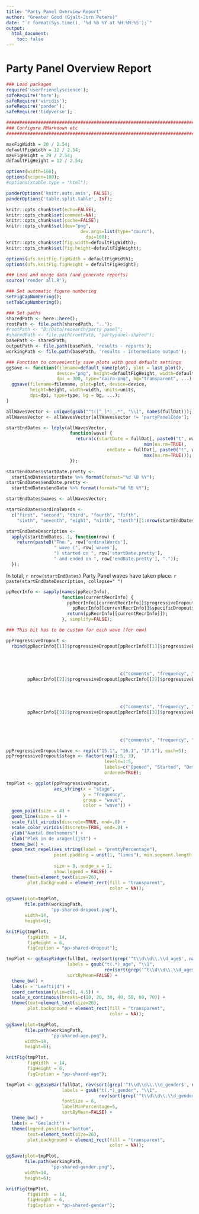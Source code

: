 ```yaml
---
title: "Party Panel Overview Report"
author: "Greater Good (Gjalt-Jorn Peters)"
date: "`r format(Sys.time(), '%d %b %Y at %H:%M:%S');`"
output:
  html_document:
    toc: false
---
```


Party Panel Overview Report {.tabset}
====================================

<!--------------------------------------------------------------------->
<!--------------------------------------------------------------------->
<!--------------------------------------------------------------------->
<!--------------------------------------------------------------------->

```r
### Load packages
require('userfriendlyscience');
safeRequire('here');
safeRequire('viridis');
safeRequire('pander');
safeRequire('tidyverse');

###########################################################################
### Configure RMarkdown etc
###########################################################################

maxFigWidth = 20 / 2.54;
defaultFigWidth = 12 / 2.54;
maxFigHeight = 29 / 2.54;
defaultFigHeight = 12 / 2.54;

options(width=160);
options(scipen=100);
#options(xtable.type = "html");

panderOptions('knitr.auto.asis', FALSE);
panderOptions('table.split.table', Inf);

knitr::opts_chunk$set(echo=FALSE);
knitr::opts_chunk$set(comment=NA);
knitr::opts_chunk$set(cache=FALSE);
knitr::opts_chunk$set(dev="png",
		  		            dev.args=list(type="cairo"),
			    	          dpi=100);
knitr::opts_chunk$set(fig.width=defaultFigWidth);
knitr::opts_chunk$set(fig.height=defaultFigHeight);

options(ufs.knitFig.figWidth = defaultFigWidth);
options(ufs.knitFig.figHeight = defaultFigHeight);

### Load and merge data (and generate reports)
source('render all.R');

### Set automatic figure numbering
setFigCapNumbering();
setTabCapNumbering();

### Set paths
sharedPath <- here::here();
rootPath <- file.path(sharedPath, "..");
#rootPath <- "B:/Data/research/party panel";
#sharedPath <- file.path(rootPath, "partypanel-shared");
basePath <- sharedPath;
outputPath <- file.path(basePath, 'results - reports');
workingPath <- file.path(basePath, 'results - intermediate output');

### Function to conveniently save plots with good default settings
ggSave <- function(filename=default_name(plot), plot = last_plot(),
                   device="png", height=defaultFigHeight, width=defaultFigWidth, units="in",
                   dpi = 300, type="cairo-png", bg="transparent", ...) {
  ggsave(filename=filename, plot=plot, device=device,
         height=height, width=width, units=units,
         dpi=dpi, type=type, bg = bg, ...);
}

```

```r

allWavesVector <- unique(gsub("^t([^_]*)_.*", "\\1", names(fullDat)));
allWavesVector <- allWavesVector[allWavesVector != 'partyPanelCode'];

startEndDates <- ldply(allWavesVector,
                        function(wave) {
                          return(c(startDate = fullDat[, paste0("t", wave, "_submitdate")] %>%
                                                    min(na.rm=TRUE),
                                      endDate = fullDat[, paste0("t", wave, "_submitdate")] %>%
                                                    max(na.rm=TRUE)));
                        });

startEndDates$startDate.pretty <-
  startEndDates$startDate %>% format(format="%d %B %Y");
startEndDates$endDate.pretty <-
  startEndDates$endDate %>% format(format="%d %B %Y");

startEndDates$waves <- allWavesVector;

startEndDates$ordinalWords <-
  c("first", "second", "third", "fourth", "fifth",
    "sixth", "seventh", "eight", "ninth", "tenth")[1:nrow(startEndDates)]

startEndDateDescription <-
  apply(startEndDates, 1, function(row) {
    return(paste0("The ", row['ordinalWords'],
                  " wave (", row['waves'],
                  ") started on ", row['startDate.pretty'],
                  " and ended on ", row['endDate.pretty'], "."));
  });

```

In total, `r nrow(startEndDates)` Party Panel waves have taken place. `r paste(startEndDateDescription, collapse=" ")`

```r

ppRecrInfo <- sapply(names(ppRecrInfo),
                     function(currentRecrInfo) {
                       ppRecrInfo[[currentRecrInfo]]$progressiveDropout$comments <-
                         ppRecrInfo[[currentRecrInfo]]$specificDropout$comments[-nrow(ppRecrInfo[[currentRecrInfo]]$specificDropout)];
                       return(ppRecrInfo[[currentRecrInfo]]);
                     }, simplify=FALSE);

### This bit has to be custom for each wave (for now)

ppProgressiveDropout <-
  rbind(ppRecrInfo[[1]]$progressiveDropout[ppRecrInfo[[1]]$progressiveDropout$comments %in% c("intro",
                                                                                              "partyhabits",
                                                                                              "strngXTC_general",
                                                                                              "demographics",
                                                                                              "ending"),
                                           c("comments", "frequency", "prettyPercentage")],
        ppRecrInfo[[2]]$progressiveDropout[ppRecrInfo[[2]]$progressiveDropout$comments %in% c("intro",
                                                                                              "partyBehavior",
                                                                                              "faFriendGeneric",
                                                                                              "demographics",
                                                                                              "ending"),
                                           c("comments", "frequency", "prettyPercentage")],
        ppRecrInfo[[3]]$progressiveDropout[ppRecrInfo[[3]]$progressiveDropout$comments %in% c("intro",
                                                                                              "partyBehavior",
                                                                                              "epGeneral",
                                                                                              "demographics",
                                                                                              "ending"),
                                           c("comments", "frequency", "prettyPercentage")]);

ppProgressiveDropout$wave <- rep(c("15.1", "16.1", "17.1"), each=5);
ppProgressiveDropout$stage <- factor(rep(1:5, 3),
                                     levels=1:5,
                                     labels=c("Opened", "Started", "Determinants", "Demographic", "Finished"),
                                     ordered=TRUE);

tmpPlot <- ggplot(ppProgressiveDropout, 
                  aes_string(x = "stage",
                             y = "frequency",
                             group = "wave",
                             color = "wave")) +
  geom_point(size = 4) + 
  geom_line(size = 1) +
  scale_fill_viridis(discrete=TRUE, end=.8) +
  scale_color_viridis(discrete=TRUE, end=.8) +
  ylab("Aantal deelnemers") + 
  xlab("Plek in de vragenlijst") +
  theme_bw() +
  geom_text_repel(aes_string(label = "prettyPercentage"), 
                  point.padding = unit(1, "lines"), min.segment.length = unit(0.05, 
                                                                              "lines"),
                  size = 8, nudge_x = 1,
                  show.legend = FALSE) +
  theme(text=element_text(size=26),
        plot.background = element_rect(fill = "transparent",
                                       color = NA));

ggSave(plot=tmpPlot,
       file.path(workingPath,
                 "pp-shared-dropout.png"),
       width=14,
       height=6);

knitFig(tmpPlot,
        figWidth  = 14,
        figHeight = 6,
        figCaption = "pp-shared-dropout");

```

```r

tmpPlot <- ggEasyRidge(fullDat, rev(sort(grep('^t\\d\\d\\.\\d_age$', names(fullDat), value=TRUE))),
                       labels = gsub("t(.*)_age", "\\1",
                                     rev(sort(grep('^t\\d\\d\\.\\d_age$', names(fullDat), value=TRUE)))),
                       sortByMean=FALSE) +
  theme_bw() +
  labs(x = "Leeftijd") +
  coord_cartesian(ylim=c(1, 4.5)) +
  scale_x_continuous(breaks=c(10, 20, 30, 40, 50, 60, 70)) +
  theme(text=element_text(size=26),
        plot.background = element_rect(fill = "transparent",
                                       color = NA));

ggSave(plot=tmpPlot,
       file.path(workingPath,
                 "pp-shared-age.png"),
       width=14,
       height=6);

knitFig(tmpPlot,
        figWidth  = 14,
        figHeight = 6,
        figCaption = "pp-shared-age");

```


```r

tmpPlot <- ggEasyBar(fullDat, rev(sort(grep('^t\\d\\d\\.\\d_gender$', names(fullDat), value=TRUE))),
                     labels = gsub("t(.*)_gender", "\\1",
                                   rev(sort(grep('^t\\d\\d\\.\\d_gender$', names(fullDat), value=TRUE)))),
                     fontSize = 6,
                     labelMinPercentage=5,
                     sortByMean=FALSE) +
  theme_bw() +
  labs(x = "Geslacht") +
  theme(legend.position="bottom",
        text=element_text(size=26),
        plot.background = element_rect(fill = "transparent",
                                       color = NA));

ggSave(plot=tmpPlot,
       file.path(workingPath,
                 "pp-shared-gender.png"),
       width=14,
       height=6);

knitFig(tmpPlot,
        figWidth  = 14,
        figHeight = 6,
        figCaption = "pp-shared-gender");

```
